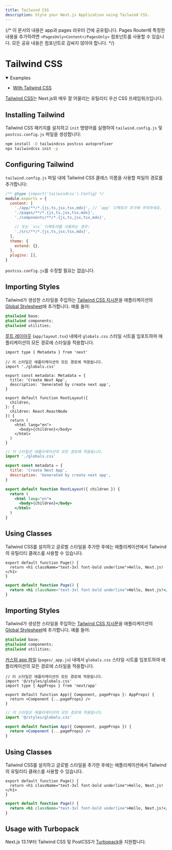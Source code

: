 ```yaml
---
title: Tailwind CSS
description: Style your Next.js Application using Tailwind CSS.
---
```


{/* 이 문서의 내용은 app과 pages 라우터 간에 공유됩니다. Pages Router에 특정한 내용을 추가하려면 `<PagesOnly>Content</PagesOnly>` 컴포넌트를 사용할 수 있습니다. 모든 공유 내용은 컴포넌트로 감싸지 않아야 합니다. */}

# Tailwind CSS

<PagesOnly>

<details open>
  <summary>Examples</summary>

- [With Tailwind CSS](https://github.com/vercel/next.js/tree/canary/examples/with-tailwindcss)

</details>

</PagesOnly>

[Tailwind CSS](https://tailwindcss.com/)는 Next.js와 매우 잘 어울리는 유틸리티 우선 CSS 프레임워크입니다.

## Installing Tailwind

Tailwind CSS 패키지를 설치하고 `init` 명령어를 실행하여 `tailwind.config.js` 및 `postcss.config.js` 파일을 생성합니다:

```bash filename="Terminal"
npm install -D tailwindcss postcss autoprefixer
npx tailwindcss init -p
```

## Configuring Tailwind

`tailwind.config.js` 파일 내에 Tailwind CSS 클래스 이름을 사용할 파일의 경로를 추가합니다:

```js filename="tailwind.config.js"
/** @type {import('tailwindcss').Config} */
module.exports = {
  content: [
    './app/**/*.{js,ts,jsx,tsx,mdx}', // `app` 디렉토리 추가에 주의하세요.
    './pages/**/*.{js,ts,jsx,tsx,mdx}',
    './components/**/*.{js,ts,jsx,tsx,mdx}',

    // 또는 `src` 디렉토리를 사용하는 경우:
    './src/**/*.{js,ts,jsx,tsx,mdx}',
  ],
  theme: {
    extend: {},
  },
  plugins: [],
}
```

`postcss.config.js`를 수정할 필요는 없습니다.

<AppOnly>

## Importing Styles

Tailwind가 생성한 스타일을 주입하는 [Tailwind CSS 지시문](https://tailwindcss.com/docs/functions-and-directives#directives)을 애플리케이션의 [Global Stylesheet](/docs/app/building-your-application/styling/stylesheets#global-styles)에 추가합니다. 예를 들어:

```css filename="app/globals.css"
@tailwind base;
@tailwind components;
@tailwind utilities;
```

[루트 레이아웃](/docs/app/building-your-application/routing/layouts-and-templates#root-layout-required) (`app/layout.tsx`) 내에서 `globals.css` 스타일 시트를 임포트하여 애플리케이션의 모든 경로에 스타일을 적용합니다.

```tsx filename="app/layout.tsx" switcher
import type { Metadata } from 'next'

// 이 스타일은 애플리케이션의 모든 경로에 적용됩니다.
import './globals.css'

export const metadata: Metadata = {
  title: 'Create Next App',
  description: 'Generated by create next app',
}

export default function RootLayout({
  children,
}: {
  children: React.ReactNode
}) {
  return (
    <html lang="en">
      <body>{children}</body>
    </html>
  )
}
```

```jsx filename="app/layout.js" switcher
// 이 스타일은 애플리케이션의 모든 경로에 적용됩니다.
import './globals.css'

export const metadata = {
  title: 'Create Next App',
  description: 'Generated by create next app',
}

export default function RootLayout({ children }) {
  return (
    <html lang="en">
      <body>{children}</body>
    </html>
  )
}
```

## Using Classes

Tailwind CSS를 설치하고 글로벌 스타일을 추가한 후에는 애플리케이션에서 Tailwind의 유틸리티 클래스를 사용할 수 있습니다.

```tsx filename="app/page.tsx" switcher
export default function Page() {
  return <h1 className="text-3xl font-bold underline">Hello, Next.js!</h1>
}
```

```jsx filename="app/page.js" switcher
export default function Page() {
  return <h1 className="text-3xl font-bold underline">Hello, Next.js!</h1>
}
```

</AppOnly>

<PagesOnly>

## Importing Styles

Tailwind가 생성한 스타일을 주입하는 [Tailwind CSS 지시문](https://tailwindcss.com/docs/functions-and-directives#directives)을 애플리케이션의 [Global Stylesheet](/docs/pages/building-your-application/styling/css-modules#global-styles)에 추가합니다. 예를 들어:

```css filename="styles/globals.css"
@tailwind base;
@tailwind components;
@tailwind utilities;
```

[커스텀 app 파일](/docs/pages/building-your-application/routing/custom-app) (`pages/_app.js`) 내에서 `globals.css` 스타일 시트를 임포트하여 애플리케이션의 모든 경로에 스타일을 적용합니다.

```tsx filename="pages/_app.tsx" switcher
// 이 스타일은 애플리케이션의 모든 경로에 적용됩니다.
import '@/styles/globals.css'
import type { AppProps } from 'next/app'

export default function App({ Component, pageProps }: AppProps) {
  return <Component {...pageProps} />
}
```

```jsx filename="pages/_app.js" switcher
// 이 스타일은 애플리케이션의 모든 경로에 적용됩니다.
import '@/styles/globals.css'

export default function App({ Component, pageProps }) {
  return <Component {...pageProps} />
}
```

## Using Classes

Tailwind CSS를 설치하고 글로벌 스타일을 추가한 후에는 애플리케이션에서 Tailwind의 유틸리티 클래스를 사용할 수 있습니다.

```tsx filename="pages/index.tsx" switcher
export default function Page() {
  return <h1 className="text-3xl font-bold underline">Hello, Next.js!</h1>
}
```

```jsx filename="pages/index.js" switcher
export default function Page() {
  return <h1 className="text-3xl font-bold underline">Hello, Next.js!</h1>
}
```

</PagesOnly>

## Usage with Turbopack

Next.js 13.1부터 Tailwind CSS 및 PostCSS가 [Turbopack](https://turbo.build/pack/docs/features/css#tailwind-css)을 지원합니다.
